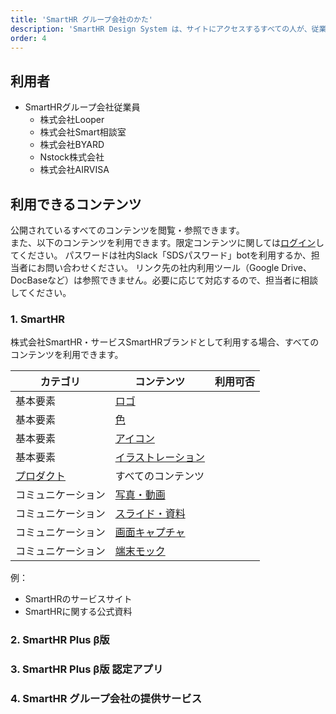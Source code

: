 ```yaml
---
title: 'SmartHR グループ会社のかた'
description: 'SmartHR Design System は、サイトにアクセスするすべての人が、従業員限定コンテンツを除くすべてのコンテンツを参照できます。利用に関しては、コンテンツごとにその範囲や権利が異なるので、各コンテンツ、または利用規約を確認してください。'
order: 4
---
```


## 利用者

- SmartHRグループ会社従業員
    - 株式会社Looper
    - 株式会社Smart相談室
    - 株式会社BYARD
    - Nstock株式会社
    - 株式会社AIRVISA

<!-- スタンスに関してもどこかに示す SmartHRグループ企業の従業員の利用は、会社・サービスなどの状況に応じて判断をします。まずは、SmartHR社のコミュニケーションデザイングループに相談してください。SmartHR Design Systemは、グループ会社のスタートアップ企業としてのスピード感ある成長を支え、応援する存在です。会社ごとに、特にロゴやブランドカラーといったブランドアイデンティティが未定の初期フェーズにおいては、積極的にコンテンツを提供します。 -->

## 利用できるコンテンツ

公開されているすべてのコンテンツを閲覧・参照できます。  
また、以下のコンテンツを利用できます。限定コンテンツに関しては[ログイン](/login)してください。
パスワードは社内Slack「SDSパスワード」botを利用するか、担当者にお問い合わせください。
リンク先の社内利用ツール（Google Drive、DocBaseなど）は参照できません。必要に応じて対応するので、担当者に相談してください。

### 1. SmartHR
株式会社SmartHR・サービスSmartHRブランドとして利用する場合、すべてのコンテンツを利用できます。  

| カテゴリ | コンテンツ | 利用可否 |
| --- | --- | --- |
| 基本要素 | [ロゴ](/basics/logos) |  |
| 基本要素 | [色](/basics/colors) |  |
| 基本要素 | [アイコン](/basics/icon) |  |
| 基本要素 | [イラストレーション](/basics/illustrations) |  |
| [プロダクト](/products) | すべてのコンテンツ |  |
| コミュニケーション | [写真・動画]() |  |
| コミュニケーション | [スライド・資料]() |  | 
| コミュニケーション | [画面キャプチャ]() |  |
| コミュニケーション | [端末モック]() |  |

例：
- SmartHRのサービスサイト
- SmartHRに関する公式資料


### 2. SmartHR Plus β版

### 3. SmartHR Plus β版 認定アプリ

### 4. SmartHR グループ会社の提供サービス


